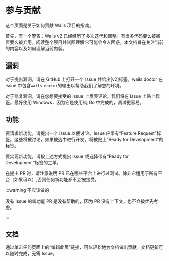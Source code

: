 # 参与贡献

这个页面是关于如何贡献 Wails 项目的指南。

首先，有一个警告：Wails v2 已经经历了多次迭代和调整。有很多代码要么被搁置要么被弃用。阅读整个项目并试图理解它可能会令人困惑。本文档旨在关注当前的内容以及如何理解当前内容。

## 漏洞

对于提出漏洞，请在 GitHub 上打开一个 Issue 并给出[v2]标签。wails doctor 在 Issue 中包含`wails doctor`的输出以帮助我们了解您的环境。

对于修复漏洞，请在您想要接受的 Issue 上发表评论，我们将在 Issue 上贴上标签。最好使用 Windows，因为它是使用纯 Go 中完成的，调试更容易。

## 功能

要请求新功能，请提出一个 Issue 以便讨论。Issue 应带有“Feature Request”标签。这些将被讨论，如果被选中进行开发，将被贴上“Ready for Development”的标签。

要实现新功能，请按上述方式提出 Issue 或选择带有“Ready for Development”标签的工单。

在提出 PR 时，请注意说明 PR 已在哪些平台上进行过测试。除非它适用于所有平台（如果可以）,否则任何新功能都不会被接受。

:::warning 不应该做的

没有 Issue 的新功能 PR 是没有帮助的，因为 PR 没有上下文，也不会被优先考虑。

:::

## 文档

通过单击任何页面上的“编辑此页”链接，可以轻松地为文档做出贡献。文档更新可以随时完成，无需 Issue。
